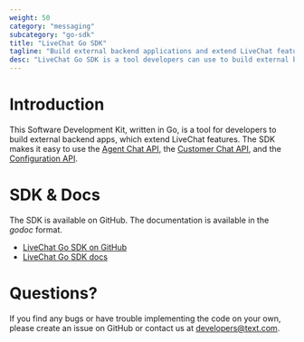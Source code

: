 ```yaml
---
weight: 50
category: "messaging"
subcategory: "go-sdk"
title: "LiveChat Go SDK"
tagline: "Build external backend applications and extend LiveChat features."
desc: "LiveChat Go SDK is a tool developers can use to build external backend applications."
---
```


# Introduction

This Software Development Kit, written in Go, is a tool for developers to build external backend apps, which extend LiveChat features. The SDK makes it easy to use the [Agent Chat API](/messaging/agent-chat-api/), the [Customer Chat API](/messaging/customer-chat-api/), and the [Configuration API](/management/configuration-api/).

# SDK & Docs

The SDK is available on GitHub. The documentation is available in the _godoc_ format. 

- <a href="https://github.com/livechat/lc-sdk-go/" target="_blank" rel="noopener noreferrer">LiveChat Go SDK on GitHub</a>
- <a href="https://godoc.org/github.com/livechat/lc-sdk-go/" target="_blank" rel="noopener noreferrer">LiveChat Go SDK docs</a>

# Questions?

​If you find any bugs or have trouble implementing the code on your own, please create an issue on GitHub or contact us at [developers@text.com](mailto:developers@text.com).
